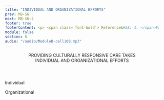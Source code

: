 ```yaml
---
title: "INDIVIDUAL AND ORGANIZATIONAL EFFORTS"
prev: MB-S6
next: MB-S6-2
footer: true
footerContent: <p> <span class='font-bold'> Reference&#58; 1. </span>Pavao C, Few T. Current issues in cultural competency frameworks&#58; perspectives and examples from practice (Counterpoints). AETC Program. Accessed May 20, 2022.</p>
module: false
section: 6
audio: "/audio/ModuleB-cell109.mp3"
---
```


<Header>
  PROVIDING CULTURALLY RESPONSIVE CARE TAKES <br/>
  <span className="text-red">INDIVIDUAL AND ORGANIZATIONAL EFFORTS</span>
</Header>
<StickyPicture image="/GettyImages-1053043074_FPO_BW.png" secondary>
  <DoubleLayout center up>
    <div>
      <PP className="text-2xl 2xl:text-3xl text-ui-blue font-medium">
        Individual
      </PP>
      <br />
      <List
        type="ticked"
        fontSize="text-base 2xl:text-2xl"
        list="Become aware of cultural differences
        Build knowledge and understanding of cultural differences
        Acknowledge many communities' perspectives on health and wellness"
      />
    </div>
    <div>
      <p className="text-2xl 2xl:text-3xl text-red font-medium">
        Organizational
      </p>
      <br />
      <List
        type="ticked"
        color='red'
        fontSize="text-base 2xl:text-2xl"
        list="Train staff to be more culturally responsive
        Integrate cultural knowledge and sensitivity into protocols and training
        Create a safe environment from the front desk to the waiting room to the exam room"
      />
    </div>

  </DoubleLayout>
</StickyPicture>
